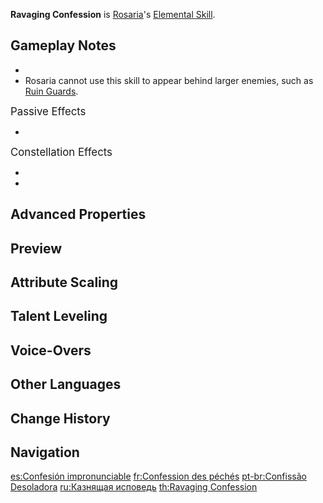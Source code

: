 {{Talent Infobox
|image         = Talent Ravaging Confession.png
|character     = Rosaria
|type          = Elemental Skill
|info          = Rosaria swiftly shifts her position to appear behind her opponent, then stabs and slashes them with her polearm, dealing {{Color|Cryo DMG}}.<br />This ability cannot be used to travel behind opponents of a larger build.
|particles     = 3
|CD            = 6s
|attr1         = Skill DMG
|value1        = 58–124%+136–289%
|scale_att1    = ATK
}}
{{Description|Those who confess to Sister Rosaria will be granted no absolution. All sinners shall be met with the piercing cold of punishment proportionate to the weight of their sins.}}
'''Ravaging Confession''' is [[Rosaria]]'s [[Elemental Skill]].

==Gameplay Notes==
* {{TalentNote|particles|the 2nd slash|3}}
* Rosaria cannot use this skill to appear behind larger enemies, such as [[Ruin Guard]]s.

;<big>Passive Effects</big>
* {{TalentNote|character=Rosaria|talent=Ravaging Confession|ascension|1|Regina Probationum}}

;<big>Constellation Effects</big>
* {{TalentNote|constellation|3|The Wages of Sin}}
* {{TalentNote|constellation|4|Painful Grace}}

==Advanced Properties==
{{Advanced Properties
|title   = Skill DMG 1-Hit
|gu      = 1U
|icdtag  = none
|poise   = 50
|impulse = 3

|title2   = Skill DMG 2-Hit
|gu2      = 1U
|icdtag2  = none
|poise2   = 100
|impulse2 = Air, 260, 600
}}

==Preview==
{{Preview
|file    = Ravaging Confession Preview
}}
{{Clr}}

==Attribute Scaling==
{{Talent Scaling
|talentType=Elemental Skill
|levels=13
|order=skilldmg,cd
|titles=Skill DMG (%),CD
|skilldmg_1=58.4+136
|skilldmg_2=62.78+146.2
|skilldmg_3=67.16+156.4
|skilldmg_4=73+170
|skilldmg_5=77.38+180.2
|skilldmg_6=81.76+190.4
|skilldmg_7=87.6+204
|skilldmg_8=93.44+217.6
|skilldmg_9=99.28+231.2
|skilldmg_10=105.12+244.8
|skilldmg_11=110.96+258.4
|skilldmg_12=116.8+272
|skilldmg_13=124.1+289
|cd=6s
}}

==Talent Leveling==
{{Talent Upgrade|Rosaria}}

==Voice-Overs==
{{Talent VO}}

==Other Languages==
{{Other Languages
|en      = Ravaging Confession
|zhs     = 噬罪的告解
|zhs_rm  = Shì zuì de gàojiě
|zht     = 噬罪的告解
|zht_rm  = Shì zuì de gàojiě
|zh_tl   = Guilt Confession
|ja      = 罪喰いの懺悔
|ja_rm   = Tsumikui no Sange{{Assumed}}
|ja_tl   = Repentance of the Sin-Eater
|ko      = 죄를 삼키는 고해
|ko_rm   = Joereul Samkineun Gohae
|ko_tl   = Sin-Swallowing Confession
|es      = Confesión impronunciable
|es_tl   = Unpronounceable Confession
|fr      = Confession des péchés
|fr_tl   = Confession of Sins
|ru      = Казнящая исповедь
|ru_tl   = Punishing Confession
|th      = Ravaging Confession
|vi      = Lời Cáo Tội
|vi_tl   = Guilt Confession
|de      = Erschütterndes Geständnis
|de_tl   = Harrowing Confession
|id      = Ravaging Confession
|pt      = Confissão Desoladora
|pt_tl   = 
|tr      = Hiddetli İtiraf
|tr_tl   = 
|it      = Confessione devastante
|it_tl   = Devastating Confession
}}

==Change History==
{{Change History|1.4}}

==Navigation==
{{Talent Navbox|Rosaria}}

[[es:Confesión impronunciable]]
[[fr:Confession des péchés]]
[[pt-br:Confissão Desoladora]]
[[ru:Казнящая исповедь]]
[[th:Ravaging Confession]]